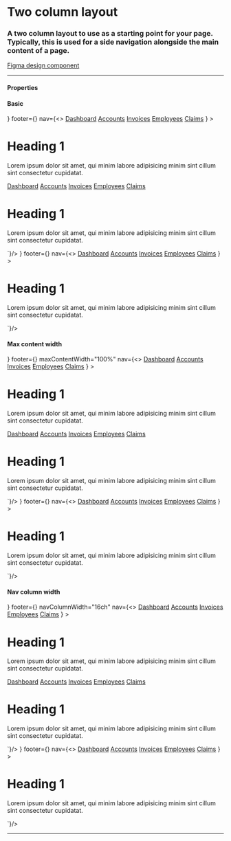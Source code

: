 
<Meta title="Layouts/Two Column" />

# Two column layout

### A two column layout to use as a starting point for your page. Typically, this is used for a side navigation alongside the main content of a page.

[Figma design component](https://www.figma.com/file/ylmHeuDMfxnDBnP1VaQYz8/%E2%9D%96-Styles-and-Content-%7C-DDI?node-id=3787%3A103173)

---

#### Properties

<Props showTabs={true}>
  <Prop name="navColumnWidth" type="string" description="% | px | rem | ch | etc" defaultValue="256px" />
  <Prop name="maxContentWidth" type="string" description="% | px | rem | ch | etc" defaultValue="904px" />

  <Prop name="header" lang="angular" type="slot" required="true" description="How to add GoAAppHeader component" />
  <Prop name="footer" lang="angular" type="slot" required="true" description="How to add GoAAppFooter component" />
  <Prop name="nav" lang="angular" type="slot" required="true" description="Component containing nav links for application" />

  <Prop name="header" lang="react" type="ReactNode" required="true" description="GoAAppHeader component" />
  <Prop name="footer" lang="react" type="ReactNode"  required="true"description="GoAAppFooter component" />
  <Prop name="nav" lang="react" type="ReactNode" required="true" description="Component containing nav links for application" />
</Props>

#### Basic

<Story name="Basic">
  <Browser>
    <GoATwoColumnLayout
      header={<GoAAppHeader />}
      footer={<GoAAppFooter />}
      nav={<>
        <a href="#dashboard">Dashboard</a>
        <a href="#accounts">Accounts</a>
        <a href="#invoices">Invoices</a>
        <a href="#employees">Employees</a>
        <a href="#claims">Claims</a>
      </>}
    >
      <h1>Heading 1</h1>
      <p>
        Lorem ipsum dolor sit amet, qui minim labore adipisicing minim sint cillum sint consectetur cupidatat.
      </p>
    </GoATwoColumnLayout>
  </Browser>
</Story>

<Tabs>
  <Tab label="Angular">
    <CodeSnippet lang="html" code={`
      <goa-two-column-layout>
        <section slot="header">
          <goa-app-header></goa-app-header>
        </section>
        <section slot="nav">
          <a href="#dashboard">Dashboard</a>
          <a href="#accounts">Accounts</a>
          <a href="#invoices">Invoices</a>
          <a href="#employees">Employees</a>
          <a href="#claims">Claims</a>
        </section>
        <h1>Heading 1</h1>
        <p>
          Lorem ipsum dolor sit amet, qui minim labore adipisicing minim sint cillum sint consectetur cupidatat.
        </p>
        <section slot="footer">
          <goa-app-footer></goa-app-footer>
        </section>
      </goa-two-column-layout>
    `}/>
  </Tab>
  <Tab label="React">
    <CodeSnippet lang="tsx" code={`
      <GoATwoColumnLayout
        header={<GoAAppHeader />}
        footer={<GoAAppFooter />}
        nav={<>
          <a href="#dashboard">Dashboard</a>
          <a href="#accounts">Accounts</a>
          <a href="#invoices">Invoices</a>
          <a href="#employees">Employees</a>
          <a href="#claims">Claims</a>
        </>}
      >
        <h1>Heading 1</h1>
        <p>
          Lorem ipsum dolor sit amet, qui minim labore adipisicing minim sint cillum sint consectetur cupidatat.
        </p>
      </GoATwoColumnLayout>
    `}/>
  </Tab>
</Tabs>


#### Max content width

<Story name="Max Content Width">
  <Browser>
    <GoATwoColumnLayout
      header={<GoAAppHeader maxContentWidth="100%" />}
      footer={<GoAAppFooter maxContentWidth="100%" />}
      maxContentWidth="100%"
      nav={<>
        <a href="#dashboard">Dashboard</a>
        <a href="#accounts">Accounts</a>
        <a href="#invoices">Invoices</a>
        <a href="#employees">Employees</a>
        <a href="#claims">Claims</a>
      </>}
    >
      <h1>Heading 1</h1>
      <p>
        Lorem ipsum dolor sit amet, qui minim labore adipisicing minim sint cillum sint consectetur cupidatat.
      </p>
    </GoATwoColumnLayout>
  </Browser>
</Story>

<Tabs>
  <Tab label="Angular">
    <CodeSnippet lang="html" code={`
      <goa-two-column-layout maxContentWidth="100%">
        <section slot="header">
          <goa-app-header maxContentWidth="100%"></goa-app-header>
        </section>
        <section slot="nav">
          <a href="#dashboard">Dashboard</a>
          <a href="#accounts">Accounts</a>
          <a href="#invoices">Invoices</a>
          <a href="#employees">Employees</a>
          <a href="#claims">Claims</a>
        </section>
        <h1>Heading 1</h1>
        <p>
          Lorem ipsum dolor sit amet, qui minim labore adipisicing minim sint cillum sint consectetur cupidatat.
        </p>
        <section slot="footer">
          <goa-app-footer maxContentWidth="100%"></goa-app-footer>
        </section>
      </goa-two-column-layout>
    `}/>
  </Tab>
  <Tab label="React">
    <CodeSnippet lang="tsx" code={`
      <GoATwoColumnLayout
        maxContentWidth="100%"
        header={<GoAAppHeader maxContentWidth="100%" />}
        footer={<GoAAppFooter maxContentWidth="100%" />}
        nav={<>
          <a href="#dashboard">Dashboard</a>
          <a href="#accounts">Accounts</a>
          <a href="#invoices">Invoices</a>
          <a href="#employees">Employees</a>
          <a href="#claims">Claims</a>
        </>}
      >
        <h1>Heading 1</h1>
        <p>
          Lorem ipsum dolor sit amet, qui minim labore adipisicing minim sint cillum sint consectetur cupidatat.
        </p>
      </GoATwoColumnLayout>
    `}/>
  </Tab>
</Tabs>


#### Nav column width

<Story name="Nav Column Width">
  <Browser>
    <GoATwoColumnLayout
      header={<GoAAppHeader />}
      footer={<GoAAppFooter />}
      navColumnWidth="16ch"
      nav={<>
        <a href="#dashboard">Dashboard</a>
        <a href="#accounts">Accounts</a>
        <a href="#invoices">Invoices</a>
        <a href="#employees">Employees</a>
        <a href="#claims">Claims</a>
      </>}
    >
      <h1>Heading 1</h1>
      <p>
        Lorem ipsum dolor sit amet, qui minim labore adipisicing minim sint cillum sint consectetur cupidatat.
      </p>
    </GoATwoColumnLayout>
  </Browser>
</Story>

<Tabs>
  <Tab label="Angular">
    <CodeSnippet lang="html" code={`
      <goa-two-column-layout navColumnWidth="16ch">
        <section slot="header">
          <goa-app-header></goa-app-header>
        </section>
        <section slot="nav">
          <a href="#dashboard">Dashboard</a>
          <a href="#accounts">Accounts</a>
          <a href="#invoices">Invoices</a>
          <a href="#employees">Employees</a>
          <a href="#claims">Claims</a>
        </section>
        <h1>Heading 1</h1>
        <p>
          Lorem ipsum dolor sit amet, qui minim labore adipisicing minim sint cillum sint consectetur cupidatat.
        </p>
        <section slot="footer">
          <goa-app-footer></goa-app-footer>
        </section>
      </goa-two-column-layout>
    `}/>
  </Tab>
  <Tab label="React">
    <CodeSnippet lang="tsx" code={`
      <GoATwoColumnLayout
        navColumnWidth="16ch"
        header={<GoAAppHeader />}
        footer={<GoAAppFooter />}
        nav={<>
          <a href="#dashboard">Dashboard</a>
          <a href="#accounts">Accounts</a>
          <a href="#invoices">Invoices</a>
          <a href="#employees">Employees</a>
          <a href="#claims">Claims</a>
        </>}
      >
        <h1>Heading 1</h1>
        <p>
          Lorem ipsum dolor sit amet, qui minim labore adipisicing minim sint cillum sint consectetur cupidatat.
        </p>
      </GoATwoColumnLayout>
    `}/>
  </Tab>
</Tabs>

---

<SupportInfo />
